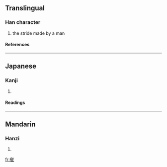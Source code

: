 ==Translingual==
===Han character===
{{Han char|rn=37|rad=大|as=08|sn=11|four=|canj=大人土 (KOG), X大人土 (XKOG)}}
# the stride made by a man
====References====
{{Han ref|kx=0252.200|dkj=05945|dj=0514.160|hdz=10543.130|uh=595E|ud=22878}}
----
==Japanese==
===Kanji===
{{ja-kanji|grade=|rs=大08}}
# {{defn|Japanese}} 
====Readings====
{{ja-readings|on=[[しゅん]] (shun), [[すい]] (sui), [[よう]] (yō)|kun=[[はばたく]] (habataku)}}
----
==Mandarin==
===Hanzi===
{{cmn-hanzi|pin=[[xùn]] (xun4)|wg=hsün<sup>4</sup>}}
# {{defn|Mandarin}}

[[fr:奞]]